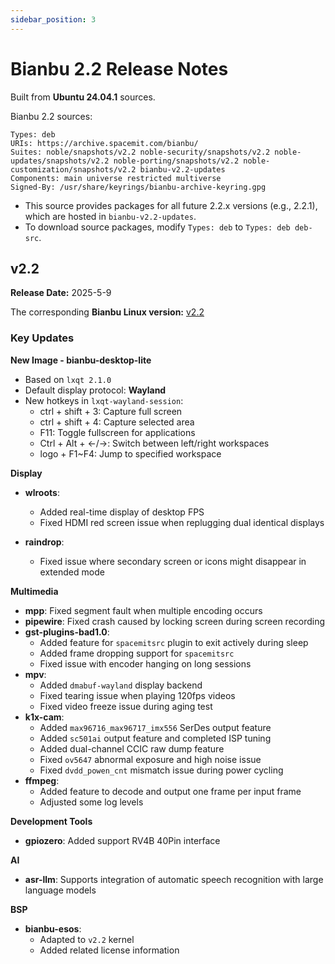 ```yaml
---
sidebar_position: 3
---
```


# Bianbu 2.2 Release Notes

Built from **Ubuntu 24.04.1** sources.

Bianbu 2.2 sources:

```
Types: deb
URIs: https://archive.spacemit.com/bianbu/
Suites: noble/snapshots/v2.2 noble-security/snapshots/v2.2 noble-updates/snapshots/v2.2 noble-porting/snapshots/v2.2 noble-customization/snapshots/v2.2 bianbu-v2.2-updates
Components: main universe restricted multiverse
Signed-By: /usr/share/keyrings/bianbu-archive-keyring.gpg
```

- This source provides packages for all future 2.2.x versions (e.g., 2.2.1), which are hosted in `bianbu-v2.2-updates`.  
- To download source packages, modify `Types: deb` to `Types: deb deb-src`.

## v2.2

**Release Date:** 2025-5-9

The corresponding **Bianbu Linux version:** [v2.2](https://bianbu-linux.spacemit.com/release_notes/bl-v2.2.y)

### Key Updates

**New Image - bianbu-desktop-lite**

- Based on `lxqt 2.1.0`
- Default display protocol: **Wayland**
- New hotkeys in `lxqt-wayland-session`:
  - ctrl + shift + 3: Capture full screen
  - ctrl + shift + 4: Capture selected area
  - F11: Toggle fullscreen for applications
  - Ctrl + Alt + ←/→: Switch between left/right workspaces
  - logo + F1~F4: Jump to specified workspace

**Display**

- **wlroots**:
  - Added real-time display of desktop FPS
  - Fixed HDMI red screen issue when replugging dual identical displays

- **raindrop**:
  - Fixed issue where secondary screen or icons might disappear in extended mode

**Multimedia**

- **mpp**: Fixed segment fault when multiple encoding occurs
- **pipewire**: Fixed crash caused by locking screen during screen recording
- **gst-plugins-bad1.0**:
  - Added feature for `spacemitsrc` plugin to exit actively during sleep
  - Added frame dropping support for `spacemitsrc`
  - Fixed issue with encoder hanging on long sessions
- **mpv**:
  - Added `dmabuf-wayland` display backend
  - Fixed tearing issue when playing 120fps videos
  - Fixed video freeze issue during aging test
- **k1x-cam**:
  - Added `max96716_max96717_imx556` SerDes output feature
  - Added `sc501ai` output feature and completed ISP tuning
  - Added dual-channel CCIC raw dump feature
  - Fixed `ov5647` abnormal exposure and high noise issue
  - Fixed `dvdd_powen_cnt` mismatch issue during power cycling
- **ffmpeg**:
  - Added feature to decode and output one frame per input frame
  - Adjusted some log levels

**Development Tools**

- **gpiozero**: Added support RV4B 40Pin interface

**AI**

- **asr-llm**: Supports integration of automatic speech recognition with large language models

**BSP**
- **bianbu-esos**: 
  - Adapted to `v2.2` kernel
  - Added related license information
